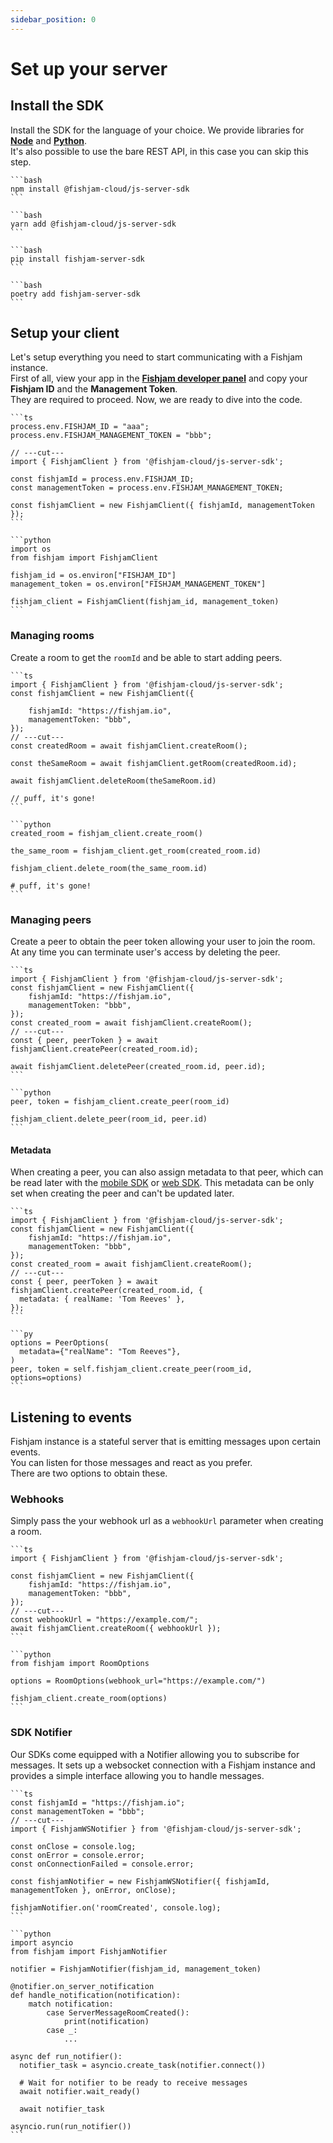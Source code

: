 ```yaml
---
sidebar_position: 0
---
```



# Set up your server

## Install the SDK

Install the SDK for the language of your choice. We provide libraries for [**Node**](https://github.com/fishjam-cloud/js-server-sdk) and [**Python**](https://github.com/fishjam-cloud/python-server-sdk).  
It's also possible to use the bare REST API, in this case you can skip this step.

<Tabs groupId="sdk">
  <TabItem value="npm" label="NPM">
  
    ```bash
    npm install @fishjam-cloud/js-server-sdk
    ```

  </TabItem>

  <TabItem value="yarn" label="YARN">

    ```bash
    yarn add @fishjam-cloud/js-server-sdk
    ```

  </TabItem>

  <TabItem value="pip" label="PIP">

    ```bash
    pip install fishjam-server-sdk
    ```

  </TabItem>

  <TabItem value="poetry" label="POETRY">

    ```bash
    poetry add fishjam-server-sdk
    ```

  </TabItem>
</Tabs>

## Setup your client

Let's setup everything you need to start communicating with a Fishjam instance.  
First of all, view your app in the [**Fishjam developer panel**](https://fishjam.io/app) and copy your **Fishjam ID** and the **Management Token**.  
They are required to proceed. Now, we are ready to dive into the code.

<Tabs groupId="language">
  <TabItem value="ts" label="Typescript">
  
    ```ts
    process.env.FISHJAM_ID = "aaa";
    process.env.FISHJAM_MANAGEMENT_TOKEN = "bbb";

    // ---cut---
    import { FishjamClient } from '@fishjam-cloud/js-server-sdk';

    const fishjamId = process.env.FISHJAM_ID;
    const managementToken = process.env.FISHJAM_MANAGEMENT_TOKEN;

    const fishjamClient = new FishjamClient({ fishjamId, managementToken });
    ```

  </TabItem>

  <TabItem value="python" label="Python">

    ```python
    import os
    from fishjam import FishjamClient

    fishjam_id = os.environ["FISHJAM_ID"]
    management_token = os.environ["FISHJAM_MANAGEMENT_TOKEN"]

    fishjam_client = FishjamClient(fishjam_id, management_token)
    ```

  </TabItem>
</Tabs>

### Managing rooms

Create a room to get the `roomId` and be able to start adding peers.

<Tabs groupId="language">
  <TabItem value="ts" label="Typescript">
  
    ```ts
    import { FishjamClient } from '@fishjam-cloud/js-server-sdk';
    const fishjamClient = new FishjamClient({

        fishjamId: "https://fishjam.io",
        managementToken: "bbb",
    });
    // ---cut---
    const createdRoom = await fishjamClient.createRoom();

    const theSameRoom = await fishjamClient.getRoom(createdRoom.id);

    await fishjamClient.deleteRoom(theSameRoom.id)

    // puff, it's gone!
    ```

  </TabItem>

  <TabItem value="python" label="Python">

    ```python
    created_room = fishjam_client.create_room()

    the_same_room = fishjam_client.get_room(created_room.id)

    fishjam_client.delete_room(the_same_room.id)

    # puff, it's gone!
    ```

  </TabItem>

 </Tabs>

### Managing peers

Create a peer to obtain the peer token allowing your user to join the room.
At any time you can terminate user's access by deleting the peer.

<Tabs groupId="language">
  <TabItem value="ts" label="Typescript">
  
    ```ts
    import { FishjamClient } from '@fishjam-cloud/js-server-sdk';
    const fishjamClient = new FishjamClient({
        fishjamId: "https://fishjam.io",
        managementToken: "bbb",
    });
    const created_room = await fishjamClient.createRoom();
    // ---cut---
    const { peer, peerToken } = await fishjamClient.createPeer(created_room.id);

    await fishjamClient.deletePeer(created_room.id, peer.id);
    ```

  </TabItem>

  <TabItem value="python" label="Python">

    ```python
    peer, token = fishjam_client.create_peer(room_id)

    fishjam_client.delete_peer(room_id, peer.id)
    ```

  </TabItem>

 </Tabs>

#### Metadata

When creating a peer, you can also assign metadata to that peer, which can be read later with the [mobile SDK](../../how-to/react-native/metadata)
or [web SDK](../../how-to/react/metadata). This metadata can be only set when creating the peer and can't be updated later.

<Tabs groupId="language">
  <TabItem value="ts" label="Typescript">
  
    ```ts
    import { FishjamClient } from '@fishjam-cloud/js-server-sdk';
    const fishjamClient = new FishjamClient({
        fishjamId: "https://fishjam.io",
        managementToken: "bbb",
    });
    const created_room = await fishjamClient.createRoom();
    // ---cut---
    const { peer, peerToken } = await fishjamClient.createPeer(created_room.id, {
      metadata: { realName: 'Tom Reeves' },
    });
    ```

  </TabItem>

  <TabItem value="python" label="Python">

    ```py
    options = PeerOptions(
      metadata={"realName": "Tom Reeves"},
    )
    peer, token = self.fishjam_client.create_peer(room_id, options=options)
    ```

  </TabItem>
</Tabs>

## Listening to events

Fishjam instance is a stateful server that is emitting messages upon certain events.  
You can listen for those messages and react as you prefer.  
There are two options to obtain these.

### Webhooks

Simply pass the your webhook url as a `webhookUrl` parameter when creating a room.

<Tabs groupId="language">
  <TabItem value="ts" label="Typescript">
  
    ```ts
    import { FishjamClient } from '@fishjam-cloud/js-server-sdk';

    const fishjamClient = new FishjamClient({
        fishjamId: "https://fishjam.io",
        managementToken: "bbb",
    });
    // ---cut---
    const webhookUrl = "https://example.com/";
    await fishjamClient.createRoom({ webhookUrl });
    ```

  </TabItem>

  <TabItem value="python" label="Python">

    ```python
    from fishjam import RoomOptions

    options = RoomOptions(webhook_url="https://example.com/")

    fishjam_client.create_room(options)
    ```

  </TabItem>

</Tabs>

### SDK Notifier

Our SDKs come equipped with a Notifier allowing you to subscribe for messages.
It sets up a websocket connection with a Fishjam instance and provides a simple interface allowing you to handle messages.

<Tabs groupId="language">
  <TabItem value="ts" label="Typescript">
  
    ```ts
    const fishjamId = "https://fishjam.io";
    const managementToken = "bbb";
    // ---cut---
    import { FishjamWSNotifier } from '@fishjam-cloud/js-server-sdk';

    const onClose = console.log;
    const onError = console.error;
    const onConnectionFailed = console.error;

    const fishjamNotifier = new FishjamWSNotifier({ fishjamId, managementToken }, onError, onClose);

    fishjamNotifier.on('roomCreated', console.log);
    ```

  </TabItem>

  <TabItem value="python" label="Python">

    ```python
    import asyncio
    from fishjam import FishjamNotifier

    notifier = FishjamNotifier(fishjam_id, management_token)

    @notifier.on_server_notification
    def handle_notification(notification):
        match notification:
            case ServerMessageRoomCreated():
                print(notification)
            case _:
                ...

    async def run_notifier():
      notifier_task = asyncio.create_task(notifier.connect())

      # Wait for notifier to be ready to receive messages
      await notifier.wait_ready()

      await notifier_task

    asyncio.run(run_notifier())
    ```

  </TabItem>

</Tabs>
